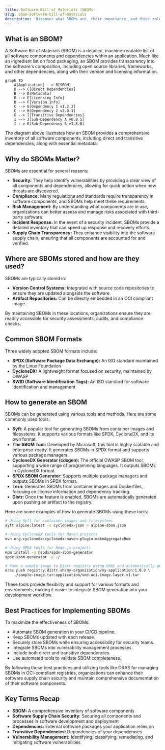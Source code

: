 ```yaml
---
title: Software Bill of Materials (SBOMs)
slug: sbom-software-bill-of-materials
description: 'Discover what SBOMs are, their importance, and their role in software security supply chains.'
---
```



## What is an SBOM?

A Software Bill of Materials (SBOM) is a detailed, machine-readable list of all software components and dependencies within an application. Much like an ingredient list on food packaging, an SBOM provides transparency into the software's composition, including open source libraries, frameworks, and other dependencies, along with their version and licensing information.

```mermaid
graph TD
    A[Application] --> B[SBOM]
    B --> C[Direct Dependencies]
    B --> D[Metadata]
    B --> E[Licensing Info]
    B --> F[Version Info]
    C --> G[Dependency 1 v1.2.3]
    C --> H[Dependency 2 v2.0.1]
    G --> I[Transitive Dependencies]
    I --> J[Sub-Dependency A v0.9.5]
    I --> K[Sub-Dependency B v1.5.0]
```

The diagram above illustrates how an SBOM provides a comprehensive inventory of all software components, including direct and transitive dependencies, along with essential metadata.

## Why do SBOMs Matter?

SBOMs are essential for several reasons:

- **Security:** They help identify vulnerabilities by providing a clear view of all components and dependencies, allowing for quick action when new threats are discovered.
- **Compliance:** Many regulations and standards require transparency in software components, and SBOMs help meet these requirements.
- **Risk Management:** By understanding what components are in use, organizations can better assess and manage risks associated with third-party software.
- **Incident Response:** In the event of a security incident, SBOMs provide a detailed inventory that can speed up response and recovery efforts.
- **Supply Chain Transparency:** They enhance visibility into the software supply chain, ensuring that all components are accounted for and verified.

## Where are SBOMs stored and how are they used?

SBOMs are typically stored in:

- **Version Control Systems:** Integrated with source code repositories to ensure they are updated alongside the software.
- **Artifact Repositories:** Can be directly embedded in an OCI compliant image.

By maintaining SBOMs in these locations, organizations ensure they are readily accessible for security assessments, audits, and compliance checks.

## Common SBOM Formats

Three widely adopted SBOM formats include:

- **SPDX (Software Package Data Exchange):** An ISO standard maintained by the Linux Foundation
- **CycloneDX:** A lightweight format focused on security, maintained by OWASP
- **SWID (Software Identification Tags):** An ISO standard for software identification and management

## How to generate an SBOM

SBOMs can be generated using various tools and methods. Here are some commonly used tools:

- **Syft:** A popular tool for generating SBOMs from container images and filesystems. It supports various formats like SPDX, CycloneDX, and its own format.
- **The SBOM Tool:** Developed by Microsoft, this tool is highly scalable and enterprise-ready. It generates SBOMs in SPDX format and supports various package managers.
- **CycloneDX Generator (cdxgen):** The official OWASP SBOM tool, supporting a wide range of programming languages. It outputs SBOMs in CycloneDX format.
- **SPDX SBOM Generator:** Supports multiple package managers and outputs SBOMs in SPDX format.
- **Tern:** Generates SBOMs from container images and Dockerfiles, focusing on license information and dependency tracking.
- **Distr:** Once the feature is enabled, SBOMs are automatically generated upon pushing an artifact to the registry.

Here are some examples of how to generate SBOMs using these tools:

```bash
# Using Syft for container images and filesystems
syft alpine:latest -o cyclonedx-json > alpine-sbom.json

# Using CycloneDX tools for Maven projects
mvn org.cyclonedx:cyclonedx-maven-plugin:makeAggregateBom

# Using SPDX tools for Node.js projects
npm install -g @spdx/spdx-sbom-generator
spdx-sbom-generator -p ./

# Push a sample image to Distr registry using ORAS and automatically generate an SBOM
oras push registry.distr.sh/my-organization/my-application:1.0.0 \
    ./sample-image.tar:application/vnd.oci.image.layer.v1.tar
```

These tools provide flexibility and support for various formats and environments, making it easier to integrate SBOM generation into your development workflow.

## Best Practices for Implementing SBOMs

To maximize the effectiveness of SBOMs:

- Automate SBOM generation in your CI/CD pipeline.
- Keep SBOMs updated with each release.
- Securely store SBOMs while ensuring accessibility for security teams.
- Integrate SBOMs into vulnerability management processes.
- Include both direct and transitive dependencies.
- Use automated tools to validate SBOM completeness.

By following these best practices and utilizing tools like ORAS for managing SBOMs in OCI-compliant registries, organizations can enhance their software supply chain security and maintain comprehensive documentation of their software components.

<GlossaryCTA title="SBOM" />

## Key Terms Recap

- **SBOM:** A comprehensive inventory of software components
- **Software Supply Chain Security:** Securing all components and processes in software development and deployment
- **Dependencies:** External software packages your application relies on
- **Transitive Dependencies:** Dependencies of your dependencies
- **Vulnerability Management:** Identifying, classifying, remediating, and mitigating software vulnerabilities
